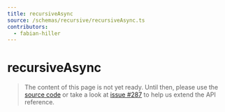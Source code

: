 ```yaml
---
title: recursiveAsync
source: /schemas/recursive/recursiveAsync.ts
contributors:
  - fabian-hiller
---
```


# recursiveAsync

> The content of this page is not yet ready. Until then, please use the [source code](https://github.com/fabian-hiller/valibot/blob/main/library/src/schemas/recursive/recursiveAsync.ts) or take a look at [issue #287](https://github.com/fabian-hiller/valibot/issues/287) to help us extend the API reference.
